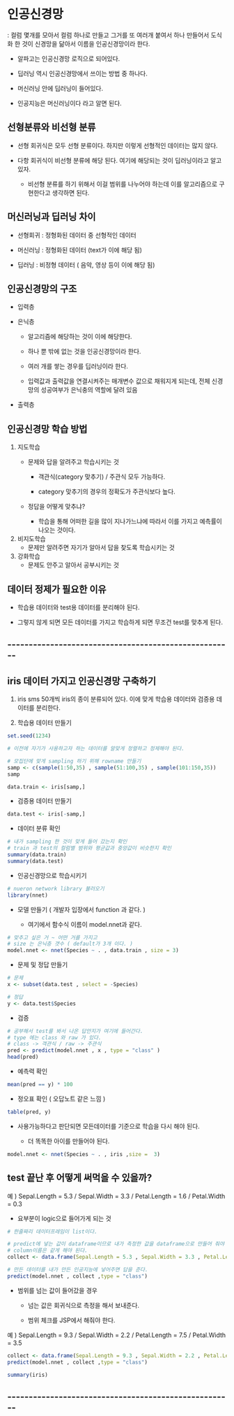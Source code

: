 # 인공신경망

: 컬럼 몇개를 모아서 컬럼 하나로 만들고 그거를 또 여러개 붙여서 하나 만들어서 도식화 한 것이 신경망을 닮아서 이름을 인공신경망이라 한다.

-   알파고는 인공신경망 로직으로 되어있다.

-   딥러닝 역시 인공신경망에서 쓰이는 방법 중 하나다.

-   머신러닝 안에 딥러닝이 들어있다.

-   인공지능은 머신러닝이다 라고 알면 된다.

## 선형분류와 비선형 분류

-   선형 회귀식은 모두 선형 분류이다. 하지만 이렇게 선형적인 데이터는 많지 않다.

-   다항 회귀식이 비선형 분류에 해당 된다. 여기에 해당되는 것이 딥러닝이라고 알고 있자.

    -   비선형 분류를 하기 위해서 이걸 범위를 나누어야 하는데 이를 알고리즘으로 구현한다고 생각하면 된다.

## 머신러닝과 딥러닝 차이

-   선형회귀 : 정형화된 데이터 중 선형적인 데이터

-   머신러닝 : 정형화된 데이터 (text가 이에 해당 됨)

-   딥러닝 : 비정형 데이터 ( 음악, 영상 등이 이에 해당 됨)

## 인공신경망의 구조

-   입력층

-   은닉층

    -   알고리즘에 해당하는 것이 이에 해당한다.

    -   하나 뿐 밖에 없는 것을 인공신경망이라 한다.

    -   여러 개를 쌓는 경우를 딥러닝이라 한다.

    -   입력값과 출력값을 연결시켜주는 매개변수 값으로 채워지게 되는데, 전체 신경망의 성공여부가 은닉충의 역할에 달려 있음

-   출력층

## 인공신경망 학습 방법

1.  지도학습
    -   문제와 답을 알려주고 학습시키는 것

        -   객관식(category 맞추기) / 주관식 모두 가능하다.

        -   category 맞추기의 경우의 정확도가 주관식보다 높다.

    -   정답을 어떻게 맞추냐?

        -   학습을 통해 어떠한 길을 많이 지나가느냐에 따라서 이를 가지고 예측률이 나오는 것이다.
2.  비지도학습
    -   문제만 알려주면 자기가 알아서 답을 찾도록 학습시키는 것
3.  강화학습
    -   문제도 안주고 알아서 공부시키는 것

## 데이터 정제가 필요한 이유

-   학습용 데이터와 test용 데이터를 분리해야 된다.

-   그렇지 않게 되면 모든 데이터를 가지고 학습하게 되면 무조건 test를 맞추게 된다.

## \-\-\-\-\-\-\-\-\-\-\-\-\-\-\-\-\-\-\-\-\-\-\-\-\-\-\-\-\-\-\-\-\-\-\-\-\-\-\-\-\-\-\-\-\-\-\-\-\-\-\-\--

## iris 데이터 가지고 인공신경망 구축하기

1.  iris sms 50개씩 iris의 종이 분류되어 있다. 이에 맞게 학습용 데이터와 검증용 데이터를 분리한다.

2.  학습용 데이터 만들기

```r
set.seed(1234)
```

```r
# 이전에 자기가 사용하고자 하는 데이터를 알맞게 정렬하고 정제해야 된다. 

# 모집단에 맞게 sampling 하기 위해 rowname 만들기
samp <- c(sample(1:50,35) , sample(51:100,35) , sample(101:150,35))
samp

data.train <- iris[samp,]
```

-   검증용 데이터 만들기

```r
data.test <- iris[-samp,]
```

-   데이터 분류 확인

```r
# 내가 sampling 한 것이 맞게 들어 갔는지 확인
# train 과 test의 컬럼별 범위와 평균값과 중앙값이 비슷한지 확인
summary(data.train)
summary(data.test)
```

-   인공신경망으로 학습시키기

```r
# nueron network library 불러오기
library(nnet)
```

-   모델 만들기 ( 개발자 입장에서 function 과 같다. )

    -   여기에서 함수식 이름이 model.nnet과 같다.

```r
# 맞추고 싶은 거 ~ 어떤 거를 가지고
# size 는 은닉층 갯수 ( default가 3개 이다. )
model.nnet <- nnet(Species ~ . , data.train , size = 3)
```

-   문제 및 정답 만들기

```r
# 문제
x <- subset(data.test , select = -Species)

# 정답
y <- data.test$Species
```

-   검증

```r
# 공부해서 test를 봐서 나온 답안지가 여기에 들어간다. 
# type 에는 class 와 raw 가 있다. 
# class -> 객관식 / raw -> 주관식
pred <- predict(model.nnet , x , type = "class" )
head(pred)
```

-   예측력 확인

```r
mean(pred == y) * 100
```

-   정오표 확인 ( 오답노트 같은 느낌 )

```r
table(pred, y)
```

-   사용가능하다고 판단되면 모든데이터를 기준으로 학습을 다시 해야 된다.

    -   더 똑똑한 아이를 만들어야 된다.

```r
model.nnet <- nnet(Species ~ . , iris ,size =  3)
```

## test 끝난 후 어떻게 써먹을 수 있을까?

예 ) Sepal.Length = 5.3 / Sepal.Width = 3.3 / Petal.Length = 1.6 / Petal.Width = 0.3

-   요부분이 logic으로 들어가게 되는 것

```r
# 한줄짜리 데이터프레임이 list이다. 

# predict에 넣는 값이 dataframe이므로 내가 측정한 값을 dataframe으로 만들어 줘야 된다. 
# column이름은 같게 해야 된다. 
collect <- data.frame(Sepal.Length = 5.3 , Sepal.Width = 3.3 , Petal.Length = 1.6 , Petal.Width = 0.3)

# 만든 데이터를 내가 만든 인공지능에 넣어주면 답을 준다. 
predict(model.nnet , collect ,type = "class")
```

-   범위를 넘는 값이 들어갔을 경우

    -   넘는 값은 회귀식으로 측정을 해서 보내준다.

    -   범위 체크를 JSP에서 해줘야 한다.

예 ) Sepal.Length = 9.3 / Sepal.Width = 2.2 / Petal.Length = 7.5 / Petal.Width = 3.5

```r
collect <- data.frame(Sepal.Length = 9.3 , Sepal.Width = 2.2 , Petal.Length = 7.5 , Petal.Width = 3.5)
predict(model.nnet , collect ,type = "class")
```

```r
summary(iris)
```

## \-\-\-\-\-\-\-\-\-\-\-\-\-\-\-\-\-\-\-\-\-\-\-\-\-\-\-\-\-\-\-\-\-\-\-\-\-\-\-\-\-\-\-\-\-\-\-\-\-\-\-\--
